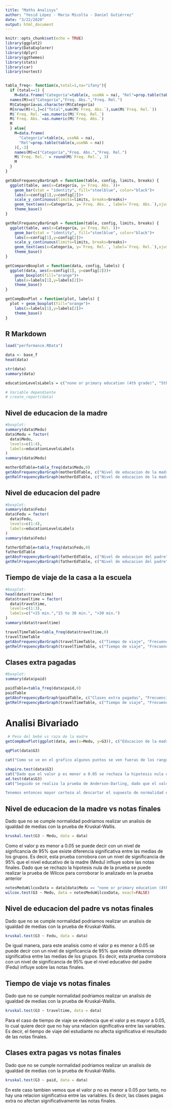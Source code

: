 ```yaml
---
title: "Maths Analisys"
author: "Yesid López - Mario Micolta - Daniel Gutiérrez"
date: "3/22/2020"
output: html_document
---
```


```r
knitr::opts_chunk$set(echo = TRUE)
library(ggplot2)
library(DataExplorer)
library(dplyr)
library(ggthemes)
library(stats)
library(car)
library(nortest)


tabla_freq<- function(x,total=1,na="ifany"){
  if (total==1) {
    M=data.frame("Categoría"=table(x, useNA = na), "Rel"=prop.table(table(x,useNA = na)))[,-3]
  names(M)=c("Categoría","Freq. Abs.","Freq. Rel.")
  M$Categoría=as.character(M$Categoría)
  M[nrow(M)+1,]=c("Total",sum(M$`Freq. Abs.`),sum(M$`Freq. Rel.`))
  M$`Freq. Rel.`=as.numeric(M$`Freq. Rel.`)
  M$`Freq. Abs.`=as.numeric(M$`Freq. Abs.`)
  M
  } else{
    M=data.frame(
      "Categoría"=table(x, useNA = na),
      "Rel"=prop.table(table(x,useNA = na))
    )[,-3]
    names(M)=c("Categoría","Freq. Abs.","Freq. Rel.")
    M$`Freq. Rel.` = round(M$`Freq. Rel.`, 3)
    M
  }
}

getAbsFrequencyBarGraph = function(table, config, limits, breaks) {
  ggplot(table, aes(x=Categoría, y=`Freq. Abs.`))+
    geom_bar(stat = "identity", fill="steelblue", color="black")+
    labs(x=config[1],y=config[2])+
    scale_y_continuous(limits=limits, breaks=breaks)+
    geom_text(aes(x=Categoría, y=`Freq. Abs.`, label=`Freq. Abs.`),vjust=-0.5, fontface = "bold", size=5)+
    theme_base()
}

getRelFrequencyBarGraph = function(table, config, limits, breaks) {
  ggplot(table, aes(x=Categoría, y=`Freq. Rel.`))+
    geom_bar(stat = "identity", fill="steelblue", color="black")+
    labs(x=config[1],y=config[2])+
    scale_y_continuous(limits=limits, breaks=breaks)+
    geom_text(aes(x=Categoría, y=`Freq. Rel.`, label=`Freq. Rel.`),vjust=-0.5, fontface = "bold", size=5)+
    theme_base()
}

getCompareBoxplot = function(data, config, labels) {
  ggplot(data, aes(x=config[1], y=config[2]))+
    geom_boxplot(fill="orange")+
    labs(x=labels[1],y=labels[2])+
    theme_base()
}

getCompBoxPlot = function(plot, labels) {
  plot + geom_boxplot(fill="orange")+
    labs(x=labels[1],y=labels[2])+
    theme_base()
}
```

## R Markdown

```r
load("performance.RData")

data <- base_f
head(data)

str(data)
summary(data)

educationLevelsLabels = c("none or primary education (4th grade)", "5th to 9th grade", "secondary education", "higher education")

# Variable dependiente
# create_report(data)
```

## Nivel de educacion de la madre

```r
#boxplot:
summary(data$Medu)
data$Medu = factor(
  data$Medu,
  levels=c(1:4),
  labels=educationLevelsLabels
)
summary(data$Medu)

motherEdTable=tabla_freq(data$Medu,0)
getAbsFrequencyBarGraph(motherEdTable, c("Nivel de educacion de la madre", "Frecuencia"), c(0,150), seq(0,150,10))
getRelFrequencyBarGraph(motherEdTable, c("Nivel de educacion de la madre", "Frecuencia"), c(0,0.5), seq(0,0.5,0.05))

```

## Nivel de educacion del padre

```r
#boxplot:
summary(data$Fedu)
data$Fedu = factor(
  data$Fedu,
  levels=c(1:4),
  labels=educationLevelsLabels
)
summary(data$Fedu)

fatherEdTable=tabla_freq(data$Fedu,0)
fatherEdTable
getAbsFrequencyBarGraph(fatherEdTable, c("Nivel de educacion del padre", "Frecuencia"), c(0,120), seq(0,120,10))
getRelFrequencyBarGraph(fatherEdTable, c("Nivel de educacion del padre", "Frecuencia"), c(0,0.5), seq(0,0.5,0.05))
```

## Tiempo de viaje de la casa a la escuela

```r
#boxplot:
head(data$traveltime)
data$traveltime = factor(
  data$traveltime,
  levels=c(1:3),
  labels=c("<15 min.","15 to 30 min.", ">30 min.")
)
summary(data$traveltime)

travelTimeTable=tabla_freq(data$traveltime,0)
travelTimeTable
getAbsFrequencyBarGraph(travelTimeTable, c("Tiempo de viaje", "Frecuencia"), c(0,300), seq(0,300,20))
getRelFrequencyBarGraph(travelTimeTable, c("Tiempo de viaje", "Frecuencia"), c(0,0.8), seq(0,0.8,0.05))

```

## Clases extra pagadas 

```r
#boxplot:
summary(data$paid)

paidTable=tabla_freq(data$paid,0)
paidTable
getAbsFrequencyBarGraph(paidTable, c("Clases extra pagadas", "Frecuencia"), c(0,200), seq(0,200,10))
getRelFrequencyBarGraph(travelTimeTable, c("Tiempo de viaje", "Frecuencia"), c(0,0.7), seq(0,0.7,0.05))

```
# Analisi Bivariado
```r

 # Peso del bebé vs raza de la madre
getCompBoxPlot(ggplot(data, aes(x=Medu, y=G3)), c("Educacion de la madre", "Nota final"))

qqPlot(data$G3)

cat("Como se ve en el grafico algunos puntos se ven fueras de los rangos, lo cual puede significa que no se cumple normalidad. Para validar esto se puede hacer un prueba de Shapiro")

shapiro.test(data$G3)
cat("Dado que el valor p es menor a 0.05 se rechaza la hipotesis nula de normalidad en la distribucion de los datos")
ad.test(data$G3)
cat("Seguido se realiza la prueba de Anderson-Darling, dado que el valor p es menor a 0.05 se rechaza la hipotesis nula de normalidad en la distribucion de los datos.

Tenemos entonces mayor certeza al descartar el supuesto de normalidad en los datos.")

```

## Nivel de educacion de la madre vs notas finales

Dado que no se cumple normalidad podriamos realizar un analisis de igualdad de medias con la prueba de Kruskal-Wallis.
```r
kruskal.test(G3 ~ Medu, data = data)
```
Como el valor p es menor a 0.05 se puede decir con un nivel de signficancia de 95% que existe diferencia significativa entre las medias de los grupos. Es decir, esta prueba corrobora con un nivel de significancia de 95% que el nivel educativo de la madre (Medu) influye sobre las notas finales. Dado que se rechazo la hipotesis nula de la prueba se puede realizar la prueba de Wilcox para corroborar lo analizado en la prueba anterior

```r
notesMeduWilcoxData = data[data$Medu == "none or primary education (4th grade)" | data$Medu == "5th to 9th grade",]
wilcox.test(G3 ~ Medu, data = notesMeduWilcoxData, exact=FALSE)
```

## Nivel de educacion del padre vs notas finales

Dado que no se cumple normalidad podriamos realizar un analisis de igualdad de medias con la prueba de Kruskal-Wallis.
```r
kruskal.test(G3 ~ Fedu, data = data)
```
De igual manera, para este analisis como el valor p es menor a 0.05 se puede decir con un nivel de signficancia de 95% que existe diferencia significativa entre las medias de los grupos. Es decir, esta prueba corrobora con un nivel de significancia de 95% que el nivel educativo del padre (Fedu) influye sobre las notas finales.


## Tiempo de viaje vs notas finales

Dado que no se cumple normalidad podriamos realizar un analisis de igualdad de medias con la prueba de Kruskal-Wallis.
```r
kruskal.test(G3 ~ traveltime, data = data)
```

Para el caso de tiempo de viaje se evidencia que el valor p es mayor a 0.05, lo cual quiere decir que no hay una relacion significativa entre las variables. Es decir, el tiempo de viaje del estudiante no afecta significativa el resultado de las notas finales.

## Clases extra pagas vs notas finales

Dado que no se cumple normalidad podriamos realizar un analisis de igualdad de medias con la prueba de Kruskal-Wallis.
```r
kruskal.test(G3 ~ paid, data = data)
```
En este caso tambien vemos que el valor p no es menor a 0.05 por tanto, no hay una relacion significativa entre las variables. Es decir, las clases pagas extra no afectan significativamente las notas finales.
